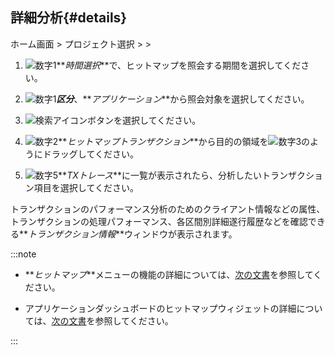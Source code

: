 ## 詳細分析{#details}

ホーム画面 &gt; プロジェクト選択 &gt; <Cmdname sid="side_analysis" className="uitext" /> &gt; <Cmdname sid="side_hitmap" className="uitext" />

<ImgLang img='tx-hitmap.png' desc='ヒットマップ' />

1. ![数字1](/img/number-01.png)**_時間選択_**で、ヒットマップを照会する期間を選択してください。

2. ![数字1](/img/number-01.png)**_区分_**、**_アプリケーション_**から照会対象を選択してください。

3. ![検索アイコン](/img/ico-btn-search.png)ボタンを選択してください。

4. ![数字2](/img/number-02.png)**_ヒットマップトランザクション_**から目的の領域を![数字3](/img/number-03.png)のようにドラッグしてください。

5. ![数字5](/img/number-05.png)**_TXトレース_**に一覧が表示されたら、分析したいトランザクション項目を選択してください。

トランザクションのパフォーマンス分析のためのクライアント情報などの属性、トランザクションの処理パフォーマンス、各区間別詳細遂行履歴などを確認できる**_トランザクション情報_**ウィンドウが表示されます。

:::note

- **_ヒットマップ_**メニューの機能の詳細については、[次の文書](trs-view#details)を参照してください。

- アプリケーションダッシュボードのヒットマップウィジェットの詳細については、[次の文書](dashboard-hitmap-trace)を参照してください。

:::
